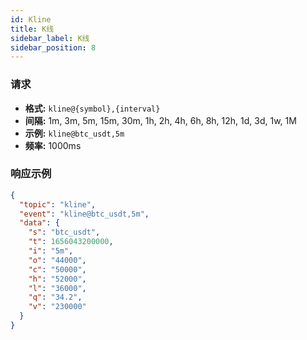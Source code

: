 ```yaml
---
id: Kline
title: K线
sidebar_label: K线
sidebar_position: 8
---
```


### 请求

- **格式:** `kline@{symbol},{interval}`
- **间隔:** 1m, 3m, 5m, 15m, 30m, 1h, 2h, 4h, 6h, 8h, 12h, 1d, 3d, 1w, 1M
- **示例:** `kline@btc_usdt,5m`
- **频率:** 1000ms

### 响应示例

```json title="响应"
{
  "topic": "kline",
  "event": "kline@btc_usdt,5m",
  "data": {
    "s": "btc_usdt",
    "t": 1656043200000,
    "i": "5m",
    "o": "44000",
    "c": "50000",
    "h": "52000",
    "l": "36000",
    "q": "34.2",
    "v": "230000"
  }
}
```
